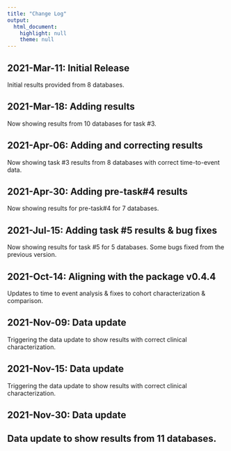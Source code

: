 ```yaml
---
title: "Change Log"
output: 
  html_document: 
    highlight: null
    theme: null
---
```


## 2021-Mar-11: Initial Release
Initial results provided from 8 databases.

## 2021-Mar-18: Adding results
Now showing results from 10 databases for task #3.

## 2021-Apr-06: Adding and correcting results
Now showing task #3 results from 8 databases with correct time-to-event data.

## 2021-Apr-30: Adding pre-task#4 results
Now showing results for pre-task#4 for 7 databases.

## 2021-Jul-15: Adding task #5 results & bug fixes
Now showing results for task #5 for 5 databases.
Some bugs fixed from the previous version.

## 2021-Oct-14: Aligning with the package v0.4.4 
Updates to time to event analysis & fixes to cohort characterization & comparison.

## 2021-Nov-09: Data update
Triggering the data update to show results with correct clinical characterization.

## 2021-Nov-15: Data update
Triggering the data update to show results with correct clinical characterization.

## 2021-Nov-30: Data update
Data update to show results from 11 databases.
------
